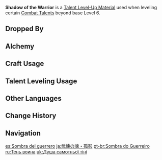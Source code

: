 {{Item Infobox
|id           = 113015
|image        = Item Shadow of the Warrior.png
|type         = Talent Level-Up Materials
|invCategory  = Character Development Items
|group        = Childe Materials
|group2       = Weekly Boss Drops
|rarity       = 5
|description  = A fragment of power that you obtained from defeating [[Childe]], who had unleashed the might of his [[Delusion]].<br />It is the product of a will to fight that has been honed over countless slaughters.<br />If humans do indeed have destinies, then his must surely have been twisted by such deeds. Why else, then, would he always be at the heart of every conflict?
|source1      = Lv. 70+ [[Enter the Golden House]] Reward
}}
'''Shadow of the Warrior''' is a [[Talent Level-Up Material]] used when leveling certain [[Combat Talents]] beyond base Level 6.

==Dropped By==
{{Dropped By|level=70}}

==Alchemy==
{{Recipe
|type = Converting
|Tusk of Monoceros Caeli = 1
|Dream Solvent = 1
|sort = Tusk of Monoceros Caeli,Dream Solvent
}}
{{Recipe
|type = Converting
|Shard of a Foul Legacy = 1
|Dream Solvent = 1
|sort = Shard of a Foul Legacy,Dream Solvent
}}

==Craft Usage==
{{Craft Usage}}

==Talent Leveling Usage==
{{Talent Leveling Usage}}

==Other Languages==
{{Other Languages
|en      = Shadow of the Warrior
|zhs     = 武炼之魂・孤影
|zhs_rm  = Wǔ Liàn zhī Hún · Gū Yǐng
|zht     = 武煉之魂・孤影
|zht_rm  = Wǔ Liàn zhī Hún · Gū Yǐng
|zh_tl   = Soul of Refined Martial Arts - Lonely Shadow
|ja      = 武煉の魂・孤影
|ja_rm   = Buren no Tamashii - Koei{{Assumed}}
|ja_tl   = Soul of the Refined Military Art - Lonely Figure
|ko      = 무예의 혼・고영
|ko_rm   = Muye-ui Hon - Goyeong
|ko_tl   = Soul of the Martial Arts - Lonely Shadow
|es      = Sombra del guerrero
|es_tl   = Shadow of the Warrior
|fr      = Ombre du guerrier
|fr_tl   = Shadow of the Warrior
|ru      = Тень воина
|ru_tl   = 
|th      = Shadow of the Warrior
|vi      = Linh Hồn Võ Luyện - Cô Độc
|vi_tl   = 
|de      = Seele des Kriegers – Schatten
|de_tl   = Soul of the Warrior - Shadow
|id      = Shadow of the Warrior
|pt      = Sombra do Guerreiro
|pt_tl   = Shadow of the Warrior
}}

==Change History==
{{Change History|1.1}}

==Navigation==
{{Development Item Navbox|type=Character Talent Materials}}

[[es:Sombra del guerrero]]
[[ja:武煉の魂・孤影]]
[[pt-br:Sombra do Guerreiro]]
[[ru:Тень воина]]
[[uk:Душа самотньої тіні]]